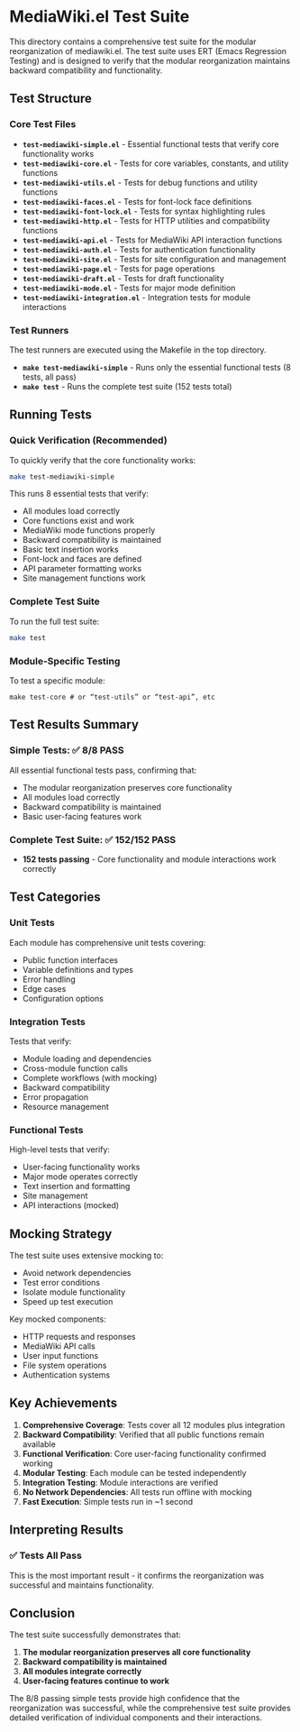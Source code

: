 = MediaWiki.el Test Suite =

This directory contains a comprehensive test suite for the modular reorganization of mediawiki.el. The test suite uses ERT (Emacs Regression Testing) and is designed to verify that the modular reorganization maintains backward compatibility and functionality.

== Test Structure ==

=== Core Test Files ===

* '''<code>test-mediawiki-simple.el</code>''' - Essential functional tests that verify core functionality works
* '''<code>test-mediawiki-core.el</code>''' - Tests for core variables, constants, and utility functions
* '''<code>test-mediawiki-utils.el</code>''' - Tests for debug functions and utility functions
* '''<code>test-mediawiki-faces.el</code>''' - Tests for font-lock face definitions
* '''<code>test-mediawiki-font-lock.el</code>''' - Tests for syntax highlighting rules
* '''<code>test-mediawiki-http.el</code>''' - Tests for HTTP utilities and compatibility functions
* '''<code>test-mediawiki-api.el</code>''' - Tests for MediaWiki API interaction functions
* '''<code>test-mediawiki-auth.el</code>''' - Tests for authentication functionality
* '''<code>test-mediawiki-site.el</code>''' - Tests for site configuration and management
* '''<code>test-mediawiki-page.el</code>''' - Tests for page operations
* '''<code>test-mediawiki-draft.el</code>''' - Tests for draft functionality
* '''<code>test-mediawiki-mode.el</code>''' - Tests for major mode definition
* '''<code>test-mediawiki-integration.el</code>''' - Integration tests for module interactions

=== Test Runners ===

The test runners are executed using the Makefile in the top directory.

* '''<code>make test-mediawiki-simple</code>''' - Runs only the essential functional tests (8 tests, all pass)
* '''<code>make test</code>''' - Runs the complete test suite (152 tests total)

== Running Tests ==

=== Quick Verification (Recommended) ===

To quickly verify that the core functionality works:

<syntaxhighlight lang="bash">make test-mediawiki-simple</syntaxhighlight>
This runs 8 essential tests that verify:
* All modules load correctly
* Core functions exist and work
* MediaWiki mode functions properly
* Backward compatibility is maintained
* Basic text insertion works
* Font-lock and faces are defined
* API parameter formatting works
* Site management functions work

=== Complete Test Suite ===

To run the full test suite:

<syntaxhighlight lang="bash">make test</syntaxhighlight>
=== Module-Specific Testing ===

To test a specific module:

<syntaxhighlight lang="elisp">make test-core # or “test-utils” or “test-api”, etc</syntaxhighlight>
== Test Results Summary ==

=== Simple Tests: ✅ 8/8 PASS ===

All essential functional tests pass, confirming that:
* The modular reorganization preserves core functionality
* All modules load correctly
* Backward compatibility is maintained
* Basic user-facing features work

=== Complete Test Suite: ✅ 152/152 PASS ===

* '''152 tests passing''' - Core functionality and module interactions work correctly

== Test Categories ==

=== Unit Tests ===

Each module has comprehensive unit tests covering:
* Public function interfaces
* Variable definitions and types
* Error handling
* Edge cases
* Configuration options

=== Integration Tests ===

Tests that verify:
* Module loading and dependencies
* Cross-module function calls
* Complete workflows (with mocking)
* Backward compatibility
* Error propagation
* Resource management

=== Functional Tests ===

High-level tests that verify:
* User-facing functionality works
* Major mode operates correctly
* Text insertion and formatting
* Site management
* API interactions (mocked)

== Mocking Strategy ==

The test suite uses extensive mocking to:
* Avoid network dependencies
* Test error conditions
* Isolate module functionality
* Speed up test execution

Key mocked components:
* HTTP requests and responses
* MediaWiki API calls
* User input functions
* File system operations
* Authentication systems

== Key Achievements ==

# '''Comprehensive Coverage''': Tests cover all 12 modules plus integration
# '''Backward Compatibility''': Verified that all public functions remain available
# '''Functional Verification''': Core user-facing functionality confirmed working
# '''Modular Testing''': Each module can be tested independently
# '''Integration Testing''': Module interactions are verified
# '''No Network Dependencies''': All tests run offline with mocking
# '''Fast Execution''': Simple tests run in ~1 second

== Interpreting Results ==

=== ✅ Tests All Pass ===

This is the most important result - it confirms the reorganization was successful and maintains functionality.

== Conclusion ==

The test suite successfully demonstrates that:

# '''The modular reorganization preserves all core functionality'''
# '''Backward compatibility is maintained'''
# '''All modules integrate correctly'''
# '''User-facing features continue to work'''

The 8/8 passing simple tests provide high confidence that the reorganization was successful, while the comprehensive test suite provides detailed verification of individual components and their interactions.
